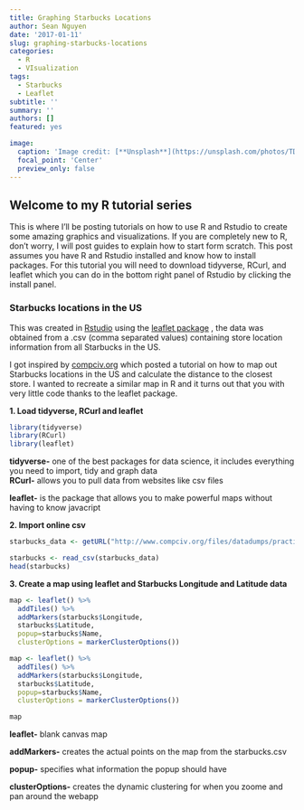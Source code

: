 ```yaml
---
title: Graphing Starbucks Locations
author: Sean Nguyen
date: '2017-01-11'
slug: graphing-starbucks-locations
categories:
  - R
  - VIsualization
tags:
  - Starbucks
  - Leaflet
subtitle: ''
summary: ''
authors: []
featured: yes

image: 
  caption: 'Image credit: [**Unsplash**](https://unsplash.com/photos/TD4DBagg2wE)'
  focal_point: 'Center'
  preview_only: false
---
```

## Welcome to my R tutorial series

This is where I'll be posting tutorials on how to use R and Rstudio to create some amazing graphics and visualizations.  If you are completely new to R, don't worry, I will post guides to explain how to start form scratch. This post assumes you have R and Rstudio installed and know how to install packages. For this tutorial you will need to download tidyverse, RCurl, and leaflet which you can do in the bottom right panel of Rstudio by clicking the install panel.

### Starbucks locations in the US

This was created in [Rstudio](https://www.rstudio.com/products/RStudio/) using the [leaflet package](https://rstudio.github.io/leaflet/) , the data was obtained from a .csv (comma separated values) containing store location information from all Starbucks in the US.

I got inspired by [compciv.org](http://www.compciv.org/practicum/web-making/most-isolated-starbucks/) which posted a tutorial on how to map out Starbucks locations in the US and calculate the distance to the closest store.  I wanted to recreate a similar map in R and it turns out that you with very little code thanks to the leaflet package.

**1. Load tidyverse, RCurl and leaflet**
```r
library(tidyverse)
library(RCurl)
library(leaflet)
```

**tidyverse-** one of the best packages for data science, it includes everything you need to import, tidy and graph data  
**RCurl-** allows you to pull data from websites like csv files  

**leaflet-** is the package that allows you to make powerful maps without having to know javacript

**2. Import online csv**

```r
starbucks_data <- getURL("http://www.compciv.org/files/datadumps/practicum/us-starbucks-distant.csv")

starbucks <- read_csv(starbucks_data)
head(starbucks)
```

**3. Create a map using leaflet and Starbucks Longitude and Latitude data**
```r
map <- leaflet() %>%
  addTiles() %>%
  addMarkers(starbucks$Longitude,
  starbucks$Latitude,
  popup=starbucks$Name,
  clusterOptions = markerClusterOptions())

```


```r
map <- leaflet() %>%
  addTiles() %>%
  addMarkers(starbucks$Longitude,
  starbucks$Latitude,
  popup=starbucks$Name,
  clusterOptions = markerClusterOptions())

map
```

**leaflet-** blank canvas map  

**addMarkers-** creates the actual points on the map from the starbucks.csv  

**popup-** specifies what information the popup should have  

**clusterOptions-** creates the dynamic clustering for when you zoome and pan around the webapp  
